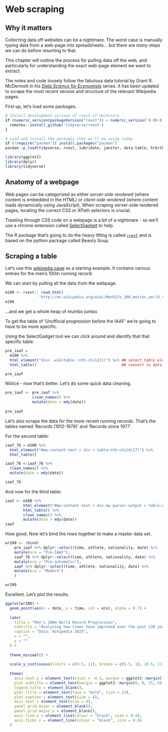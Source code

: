 # Web scraping

## Why it matters

Collecting data off websites can be a nightmare. The worst case is manually typing data from a web-page into spreadsheets... but there are *many* steps we can do before resorting to that.

This chapter will outline the process for pulling data off the web, and particularly for understanding the exact web-page element we want to extract.

The notes and code loosely follow the fabulous data tutorial by Grant R. McDermott in his [*Data Science for Economists*](https://raw.githack.com/uo-ec607/lectures/master/06-web-css/06-web-css.html) series. It has been updated to scrape the most recent version and structure of the relevant Wikipedia pages.

First up, let's load some packages.

```r

# Install development version of rvest if necessary
if (numeric_version(packageVersion("rvest")) < numeric_version('0.99.0')) {
  remotes::install_github('tidyverse/rvest')
}

# Load and install the packages that we'll be using today
if (!require("pacman")) install.packages("pacman")
pacman::p_load(tidyverse, rvest, lubridate, janitor, data.table, hrbrthemes)

library(ggplot2)
library(dplyr)
library(tidyverse)
```

## Anatomy of a webpage

Web pages can be categorized as either *server-side rendered* (where content is embedded in the HTML) or *client-side rendered* (where content loads dynamically using JavaScript). When scraping server-side rendered pages, locating the correct CSS or XPath selectors is crucial.

Trawling through CSS code on a webpage is a bit of a nightmare - so we'll use a chrome extension called [SelectGadget](https://chrome.google.com/webstore/detail/selectorgadget/mhjhnkcfbdhnjickkkdbjoemdmbfginb) to help.

The R package that's going to do the heavy lifting is called [`rvest`](https://github.com/tidyverse/rvest) and is based on the python package called Beauty Soup.

## Scraping a table

Let's use this [wikipedia page](https://en.wikipedia.org/wiki/Men%27s_100_metres_world_record_progression#Unofficial_progression_before_the_IAAF) as a starting example. It contains various entries for the men's 100m running record.

We can start by pulling all the data from the webpage.

```r

m100 <- rvest:: read_html(
               "http://en.wikipedia.org/wiki/Men%27s_100_metres_world_record_progression") 
m100

```

...and we get a whole heap of mumbo jumbo.

To get the table of 'Unofficial progression before the IAAF' we're going to have to be more specific.

Using the SelectGadget tool we can click around and identify that that specific table.

```r

pre_iaaf = 
  m100 %>%
  html_element("div+ .wikitable :nth-child(1)") %>% ## select table element
  html_table()                                      ## convert to data frame

pre_iaaf

```

Niiiiice - now that's better. Let's do some quick data cleaning.

```r

pre_iaaf <- pre_iaaf %>%
            clean_names() %>%
            mutate(date = mdy(date))
  
pre_iaaf
```

Let's also scrape the data for the more recent running records. That's the tables named 'Records (1912-1976)' and 'Records since 1977'.

For the second table:

```r

iaaf_76 = m100 %>%
  html_element("#mw-content-text > div > table:nth-child(17)") %>%
  html_table()

iaaf_76 <-iaaf_76 %>%
  clean_names() %>%
  mutate(date = mdy(date))

iaaf_76
```

And now for the third table:

```r

iaaf <- m100 %>%
        html_element("#mw-content-text > div.mw-parser-output > table:nth-child(23)") %>%
        html_table() %>%
        clean_names() %>%
        mutate(date = mdy(date))
iaaf
```

How good. Now let's bind the rows together to make a master data set.

```r

wr100 <- rbind(
    pre_iaaf %>% dplyr::select(time, athlete, nationality, date) %>% 
    mutate(era = "Pre-IAAF"),
    iaaf_76 %>% dplyr::select(time, athlete, nationality, date) %>% 
    mutate(era = "Pre-automatic"),
    iaaf %>% dplyr::select(time, athlete, nationality, date) %>% 
    mutate(era = "Modern")
    )

wr100

```

Excellent. Let's plot the results.

```r

ggplot(wr100) +
  geom_point(aes(x = date, y = time, col = era), alpha = 0.7) +
  
  labs(
    title = "Men's 100m World Record Progression",
    subtitle = "Analysing how times have improved over the past 130 years",
    caption = "Data: Wikipedia 2025",
    x = "",
    y = ""
  ) + 
  
  theme_minimal() +
  
  scale_y_continuous(limits = c(9.5, 11), breaks = c(9.5, 10, 10.5, 11)) +
  
  theme(
    axis.text.y = element_text(vjust = -0.5, margin = ggplot2::margin(l = 20, r = -20)),
    plot.subtitle = element_text(margin = ggplot2::margin(0, 0, 25, 0),size=11),
    legend.title = element_blank(),
    plot.title = element_text(face = "bold", size = 12),
    plot.caption = element_text(size = 8),
    axis.text = element_text(size = 8),
    panel.grid.minor = element_blank(),
    panel.grid.major.x = element_blank(),
    axis.line.x = element_line(colour = "black", size = 0.4),
    axis.ticks.x = element_line(colour = "black", size = 0.4)
  )

```
